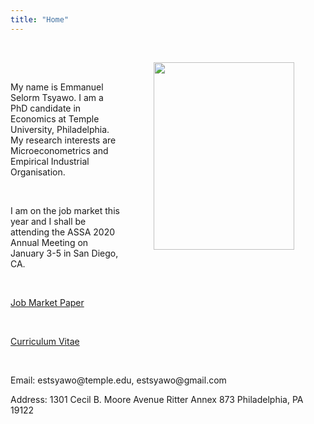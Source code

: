 ```yaml
---
title: "Home"
---
```

<br>


<IMG SRC="Emmanuel_Selorm_Tsyawo2018.jpg" style="width:225px;height:300px;" ALIGN="right" HSPACE="50"/> 

<br>

My name is Emmanuel Selorm Tsyawo. I am a PhD candidate in Economics at Temple University, Philadelphia. My research interests are Microeconometrics and Empirical Industrial Organisation. 

<br>

I am on the job market this year and I shall be attending the ASSA 2020 Annual Meeting on January 3-5  in San Diego, CA.

<br>

<a href="Tsyawo_JMP.pdf#" class="download" title="Download CV as PDF">Job Market Paper</a>

<br>

<a href="Tsyawo_CV.pdf#" class="download" title="Download CV as PDF">Curriculum Vitae</a>			

<br>

Email: estsyawo@temple.edu, estsyawo@gmail.com

Address: 1301 Cecil B. Moore Avenue Ritter Annex 873 Philadelphia, PA 19122

